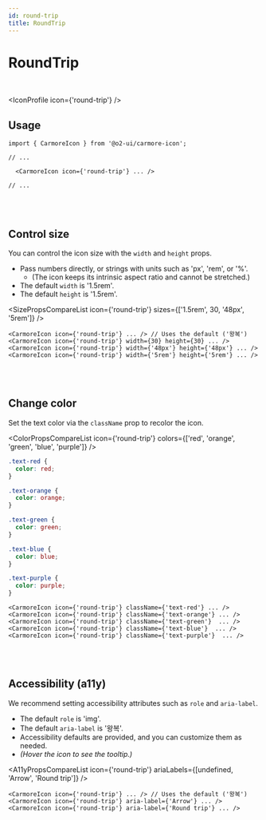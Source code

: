 ```yaml
---
id: round-trip
title: RoundTrip
---
```




# RoundTrip

<br />

<IconProfile icon={'round-trip'} />

## Usage

```tsx
import { CarmoreIcon } from '@o2-ui/carmore-icon';

// ...

  <CarmoreIcon icon={'round-trip'} ... />

// ...
```

<br />
<br />

## Control size

You can control the icon size with the `width` and `height` props.

- Pass numbers directly, or strings with units such as 'px', 'rem', or '%'.
  - (The icon keeps its intrinsic aspect ratio and cannot be stretched.)
- The default `width` is '1.5rem'.
- The default `height` is '1.5rem'.

<SizePropsCompareList icon={'round-trip'} sizes={['1.5rem', 30, '48px', '5rem']} />

```tsx
<CarmoreIcon icon={'round-trip'} ... /> // Uses the default ('왕복')
<CarmoreIcon icon={'round-trip'} width={30} height={30} ... />
<CarmoreIcon icon={'round-trip'} width={'48px'} height={'48px'} ... />
<CarmoreIcon icon={'round-trip'} width={'5rem'} height={'5rem'} ... />
```

<br />
<br />

## Change color

Set the text color via the `className` prop to recolor the icon.

<ColorPropsCompareList icon={'round-trip'} colors={['red', 'orange', 'green', 'blue', 'purple']} />

```css
.text-red {
  color: red;
}

.text-orange {
  color: orange;
}

.text-green {
  color: green;
}

.text-blue {
  color: blue;
}

.text-purple {
  color: purple;
}
```

```tsx
<CarmoreIcon icon={'round-trip'} className={'text-red'} ... />
<CarmoreIcon icon={'round-trip'} className={'text-orange'} ... />
<CarmoreIcon icon={'round-trip'} className={'text-green'}  ... />
<CarmoreIcon icon={'round-trip'} className={'text-blue'}  ... />
<CarmoreIcon icon={'round-trip'} className={'text-purple'}  ... />
```

<br />
<br />

## Accessibility (a11y)

We recommend setting accessibility attributes such as `role` and `aria-label`.

- The default `role` is 'img'.
- The default `aria-label` is '왕복'.
- Accessibility defaults are provided, and you can customize them as needed.
- _(Hover the icon to see the tooltip.)_

<A11yPropsCompareList icon={'round-trip'} ariaLabels={[undefined, 'Arrow', 'Round trip']} />

```tsx
<CarmoreIcon icon={'round-trip'} ... /> // Uses the default ('왕복')
<CarmoreIcon icon={'round-trip'} aria-label={'Arrow'} ... />
<CarmoreIcon icon={'round-trip'} aria-label={'Round trip'} ... />
```
